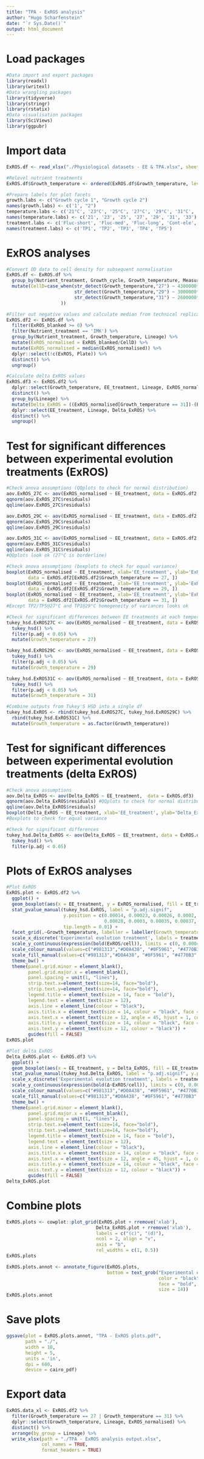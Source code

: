 ```yaml
---
title: "TPA - ExROS analysis"
author: "Hugo Scharfenstein"
date: "`r Sys.Date()`"
output: html_document
---
```


# Load packages
```r
#Data import and export packages
library(readxl)
library(writexl)
#Data wrangling packages
library(tidyverse)
library(stringr)
library(rstatix)
#Data visualisation packages
library(SciViews)
library(ggpubr)
```

# Import data
```r
ExROS.df <- read_xlsx("./Physiological datasets - EE & TPA.xlsx", sheet = 6)

#Relevel nutrient treatments
ExROS.df$Growth_temperature <- ordered(ExROS.df$Growth_temperature, levels = c('27', '29', '31'))

#Prepare labels for plot facets
growth.labs <- c("Growth cycle 1", "Growth cycle 2")
names(growth.labs) <- c('1', "2")
temperature.labs <- c('21°C', '23°C', '25°C', '27°C', '29°C', '31°C', '33°C')
names(temperature.labs) <- c('21', '23', '25', '27', '29', '31', '33')
treatment.labs <- c('Fluc-short', 'Fluc-med', 'Fluc-long', 'Cont-ele', 'Cont-amb')
names(treatment.labs) <- c('TP1', 'TP2', 'TP3', 'TP4', 'TP5')
```

# ExROS analyses
```r
#Convert OD data to cell density for subsequent normalisation
ExROS.df <- ExROS.df %>%
  group_by(Nutrient_treatment, Growth_cycle, Growth_temperature, Measurement_date) %>%
  mutate(CellD=case_when(str_detect(Growth_temperature,"27") ~ 4300000*OD_670nm_blanked+320,
                         str_detect(Growth_temperature,"29") ~ 3000000*OD_670nm_blanked-62000,
                         str_detect(Growth_temperature,"31") ~ 2600000*OD_670nm_blanked+26000,
                    ))

#Filter out negative values and calculate median from technical replicates and calculate normalised ExROS values
ExROS.df2 <- ExROS.df %>%
  filter(ExROS_blanked >= 0) %>%
  filter(Nutrient_treatment == 'IMK') %>%
  group_by(Nutrient_treatment, Growth_temperature, Lineage) %>%
  mutate(ExROS_normalised = ExROS_blanked/CellD) %>%
  mutate(ExROS_normalised = median(ExROS_normalised)) %>%
  dplyr::select(!c(ExROS, Plate)) %>%
  distinct() %>%
  ungroup()

#Calculate delta ExROS values
ExROS.df3 <- ExROS.df2 %>%
  dplyr::select(Growth_temperature, EE_treatment, Lineage, ExROS_normalised) %>%
  distinct() %>%
  group_by(Lineage) %>%
  mutate(Delta_ExROS = ((ExROS_normalised[Growth_temperature == 31])-(ExROS_normalised[Growth_temperature == 27]))) %>%
  dplyr::select(EE_treatment, Lineage, Delta_ExROS) %>%
  distinct() %>%
  ungroup()
```

# Test for significant differences between experimental evolution treatments (ExROS)
```r
#Check anova assumptions (QQplots to check for normal distribution)
aov.ExROS_27C <- aov(ExROS_normalised ~ EE_treatment, data = ExROS.df2[ExROS.df2$Growth_temperature == 27, ])
qqnorm(aov.ExROS_27C$residuals) 
qqline(aov.ExROS_27C$residuals)

aov.ExROS_29C <- aov(ExROS_normalised ~ EE_treatment, data = ExROS.df2[ExROS.df2$Growth_temperature == 29, ])
qqnorm(aov.ExROS_29C$residuals) 
qqline(aov.ExROS_29C$residuals)

aov.ExROS_31C <- aov(ExROS_normalised ~ EE_treatment, data = ExROS.df2[ExROS.df2$Growth_temperature == 31, ])
qqnorm(aov.ExROS_31C$residuals) 
qqline(aov.ExROS_31C$residuals)
#QQplots look ok (27°C is borderline)

#Check anova assumptions (boxplots to check for equal variance)
boxplot(ExROS_normalised ~ EE_treatment, xlab='EE_treatment', ylab='ExROS',
        data = ExROS.df2[ExROS.df2$Growth_temperature == 27, ])
boxplot(ExROS_normalised ~ EE_treatment, xlab='EE_treatment', ylab='ExROS',
        data = ExROS.df2[ExROS.df2$Growth_temperature == 29, ])
boxplot(ExROS_normalised ~ EE_treatment, xlab='EE_treatment', ylab='ExROS',
        data = ExROS.df2[ExROS.df2$Growth_temperature == 31, ])
#Except TP2/TP5@27°C and TP1@29°C homogeneity of variances looks ok

#Check for significant differences between EE treatments at each temperature (using Tukey’s HSD) 
tukey_hsd.ExROS27C <- aov(ExROS_normalised ~ EE_treatment, data = ExROS.df2[ExROS.df2$Growth_temperature == 27, ]) %>% 
  tukey_hsd() %>%
  filter(p.adj < 0.05) %>%
  mutate(Growth_temperature = 27)

tukey_hsd.ExROS29C <- aov(ExROS_normalised ~ EE_treatment, data = ExROS.df2[ExROS.df2$Growth_temperature == 29, ]) %>%
  tukey_hsd() %>%
  filter(p.adj < 0.05) %>%
  mutate(Growth_temperature = 29)

tukey_hsd.ExROS31C <- aov(ExROS_normalised ~ EE_treatment, data = ExROS.df2[ExROS.df2$Growth_temperature == 31, ]) %>%
  tukey_hsd() %>%
  filter(p.adj < 0.05) %>%
  mutate(Growth_temperature = 31)

#Combine outputs from Tukey'S HSD into a single df
tukey_hsd.ExROS <- rbind(tukey_hsd.ExROS27C, tukey_hsd.ExROS29C) %>%
  rbind(tukey_hsd.ExROS31C) %>%
  mutate(Growth_temperature = as.factor(Growth_temperature))
```

# Test for significant differences between experimental evolution treatments (delta ExROS)
```r
#Check anova assumptions
aov.Delta_ExROS <- aov(Delta_ExROS ~ EE_treatment,  data = ExROS.df3)
qqnorm(aov.Delta_ExROS$residuals) #QQplots to check for normal distribution
qqline(aov.Delta_ExROS$residuals)
boxplot(Delta_ExROS ~ EE_treatment, xlab='EE_treatment', ylab='Delta_ExROS', data = ExROS.df3)
#Boxplots to check for equal variance

#Check for significant differences
tukey_hsd.Delta_ExROS <- aov(Delta_ExROS ~ EE_treatment, data = ExROS.df3) %>%
  tukey_hsd() %>%
  filter(p.adj < 0.05)
```

# Plots of ExROS analyses
```r
#Plot ExROS
ExROS.plot <- ExROS.df2 %>%
  ggplot() +
  geom_boxplot(aes(x = EE_treatment, y = ExROS_normalised, fill = EE_treatment)) +
  stat_pvalue_manual(tukey_hsd.ExROS, label = "p.adj.signif",
                     y.position = c(0.00014, 0.00023, 0.00026, 0.0002, 0.00028, 0.0003,
                                    0.00028, 0.0003, 0.00035, 0.00037, 0.00039, 0.00041),
                     tip.length = 0.01) +
  facet_grid(.~Growth_temperature, labeller = labeller(Growth_temperature=temperature.labs)) +
  scale_x_discrete('Experimental evolution treatment', labels = treatment.labs, expand =c(0,0)) +
  scale_y_continuous(expression(bold(ExROS/cell)), limits = c(0, 0.00043), expand = c(0,0)) +
  scale_colour_manual(values=c("#981313","#D0A438", "#0F5961", "#4770B3", "#848484")) +
  scale_fill_manual(values=c("#981313","#D0A438", "#0F5961", "#4770B3", "#848484")) +
  theme_bw() +
  theme(panel.grid.minor = element_blank(), 
        panel.grid.major.x = element_blank(),
        panel.spacing = unit(1, "lines"),
        strip.text.x=element_text(size=14, face="bold"),
        strip.text.y=element_text(size=14, face="bold"),
        legend.title = element_text(size = 14, face = "bold"),
        legend.text = element_text(size = 12),
        axis.line = element_line(colour = "black"),
        axis.title.x = element_text(size = 14, colour = "black", face = "bold"),
        axis.text.x = element_text(size = 12, angle = 45, hjust = 1, colour = "black"), 
        axis.title.y = element_text(size = 14, colour = "black", face = "bold"), 
        axis.text.y = element_text(size = 12, colour = "black")) +
        guides(fill = FALSE)
ExROS.plot

#Plot delta ExROS
Delta_ExROS.plot <- ExROS.df3 %>%
  ggplot() +
  geom_boxplot(aes(x = EE_treatment, y = Delta_ExROS, fill = EE_treatment)) +
  stat_pvalue_manual(tukey_hsd.Delta_ExROS, label = "p.adj.signif", y.position = c(0.00035, 0.00033, 0.00031), tip.length = 0.01) +
  scale_x_discrete('Experimental evolution treatment', labels = treatment.labs, expand =c(0,0)) +
  scale_y_continuous(expression(bold(Δ~ExROS/cell)), limits = c(0, 0.00037), expand = c(0,0)) +
  scale_colour_manual(values=c("#981313","#D0A438", "#0F5961", "#4770B3", "#848484")) +
  scale_fill_manual(values=c("#981313","#D0A438", "#0F5961", "#4770B3", "#848484")) +
  theme_bw() +
  theme(panel.grid.minor = element_blank(), 
        panel.grid.major.x = element_blank(),
        panel.spacing = unit(1, "lines"),
        strip.text.x=element_text(size=14, face="bold"),
        strip.text.y=element_text(size=14, face="bold"),
        legend.title = element_text(size = 14, face = "bold"),
        legend.text = element_text(size = 12),
        axis.line = element_line(colour = "black"),
        axis.title.x = element_text(size = 14, colour = "black", face = "bold"),
        axis.text.x = element_text(size = 12, angle = 45, hjust = 1, colour = "black"), 
        axis.title.y = element_text(size = 14, colour = "black", face = "bold"), 
        axis.text.y = element_text(size = 12, colour = "black")) +
        guides(fill = FALSE)
Delta_ExROS.plot
```

# Combine plots
```r
ExROS.plots <- cowplot::plot_grid(ExROS.plot + rremove('xlab'),
                                 Delta_ExROS.plot + rremove('xlab'),
                                 labels = c("(c)", "(d)"),
                                 ncol = 2, align = "v",
                                 axis = "b",
                                 rel_widths = c(1, 0.5))
ExROS.plots

ExROS.plots.annot <- annotate_figure(ExROS.plots,
                                     bottom = text_grob("Experimental evolution treatment",
                                                        color = "black",
                                                        face = "bold",
                                                        size = 14))
ExROS.plots.annot
```

# Save plots
```r
ggsave(plot = ExROS.plots.annot, "TPA - ExROS plots.pdf", 
       path = "./",
       width = 10,
       height = 5,
       units = 'in',
       dpi = 600,
       device = cairo_pdf)
```

# Export data
```r
ExROS.data_xl <- ExROS.df2 %>%
  filter(Growth_temperature == 27 | Growth_temperature == 31) %>%
  dplyr::select(Growth_temperature, Lineage, ExROS_normalised) %>%
  distinct() %>%
  arrange(by_group = Lineage) %>%
  write_xlsx(path = "./TPA - ExROS analysis output.xlsx", 
             col_names = TRUE, 
             format_headers = TRUE)
```
